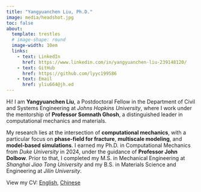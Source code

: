 ```yaml
---
title: "Yangyuanchen Liu, Ph.D."
image: media/headshot.jpg
toc: false
about: 
  template: trestles
  # image-shape: round
  image-width: 10em
  links:
    - text: LinkedIn
      href: https://www.linkedin.com/in/yangyuanchen-liu-239148120/
    - text: GitHub
      href: https://github.com/lyyc199586
    - text: Email
      href: yliu664@jh.ed
---
```


Hi! I am **Yangyuanchen Liu**, a Postdoctoral Fellow in the Department of Civil and Systems Engineering at *Johns Hopkins University*, where I work under the mentorship of **Professor Somnath Ghosh**, a distinguished leader in computational mechanics and materials.

My research lies at the intersection of **computational mechanics**, with a particular focus on **phase-field for fracture**, **multiscale modeling**, and **model-based simulations**. I earned my Ph.D. in Computational Mechanics from *Duke University* in 2024, under the guidance of **Professor John Dolbow**. Prior to that, I completed my M.S. in Mechanical Engineering at *Shanghai Jiao Tong University* and my B.S. in Materials Science and Engineering at *Jilin University*.

View my CV: [English](files/cv.pdf), [Chinese](files/cv_cn.pdf)